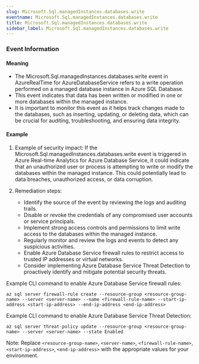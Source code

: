 ```yaml
--- 
slug: Microsoft.Sql.managedInstances.databases.write
eventname: Microsoft.Sql.managedInstances.databases.write
title: Microsoft.Sql.managedInstances.databases.write
sidebar_label: Microsoft.Sql.managedInstances.databases.write
---
```

                       
### Event Information

#### Meaning

- The Microsoft.Sql.managedInstances.databases.write event in AzureRealTime for AzureDatabaseService refers to a write operation performed on a managed database instance in Azure SQL Database.
- This event indicates that data has been written or modified in one or more databases within the managed instance.
- It is important to monitor this event as it helps track changes made to the databases, such as inserting, updating, or deleting data, which can be crucial for auditing, troubleshooting, and ensuring data integrity.

#### Example

1. Example of security impact: If the Microsoft.Sql.managedInstances.databases.write event is triggered in Azure Real-time Analytics for Azure Database Service, it could indicate that an unauthorized user or process is attempting to write or modify the databases within the managed instance. This could potentially lead to data breaches, unauthorized access, or data corruption.

2. Remediation steps:
   - Identify the source of the event by reviewing the logs and auditing trails.
   - Disable or revoke the credentials of any compromised user accounts or service principals.
   - Implement strong access controls and permissions to limit write access to the databases within the managed instance.
   - Regularly monitor and review the logs and events to detect any suspicious activities.
   - Enable Azure Database Service firewall rules to restrict access to trusted IP addresses or virtual networks.
   - Consider implementing Azure Database Service Threat Detection to proactively identify and mitigate potential security threats.

Example CLI command to enable Azure Database Service firewall rules:
```
az sql server firewall-rule create --resource-group <resource-group-name> --server <server-name> --name <firewall-rule-name> --start-ip-address <start-ip-address> --end-ip-address <end-ip-address>
```

Example CLI command to enable Azure Database Service Threat Detection:
```
az sql server threat-policy update --resource-group <resource-group-name> --server <server-name> --state Enabled
```

Note: Replace `<resource-group-name>`, `<server-name>`, `<firewall-rule-name>`, `<start-ip-address>`, `<end-ip-address>` with the appropriate values for your environment.


 
